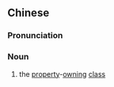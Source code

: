 {{also|有产阶级}}
==Chinese==
{{zh-forms|s=有产阶级|type=112}}

===Pronunciation===
{{zh-pron
|m=yǒuchǎn jiējí
|cat=n
}}

===Noun===
{{zh-noun}}

# {{lb|zh|communism}} the [[property]]-[[owning]] [[class]]